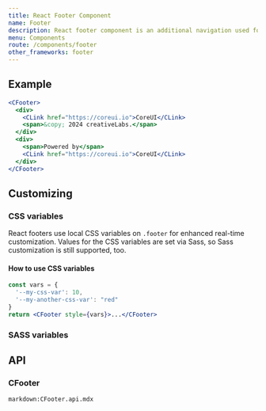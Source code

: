 ```yaml
---
title: React Footer Component
name: Footer
description: React footer component is an additional navigation used for displaying general information that a user might want to access from any page within your site. It is a place to display boilerplate text about the site, company info, copyrights, links to a contact form, sitemap, FAQ and other such resources.
menu: Components
route: /components/footer
other_frameworks: footer
---
```



## Example

```jsx preview demo
<CFooter>
  <div>
    <CLink href="https://coreui.io">CoreUI</CLink>
    <span>&copy; 2024 creativeLabs.</span>
  </div>
  <div>
    <span>Powered by</span>
    <CLink href="https://coreui.io">CoreUI</CLink>
  </div>
</CFooter>
```

## Customizing

### CSS variables

React footers use local CSS variables on `.footer` for enhanced real-time customization. Values for the CSS variables are set via Sass, so Sass customization is still supported, too.

<ScssDocs file="_footer.scss" capture="footer-css-vars"/>

#### How to use CSS variables

```jsx
const vars = { 
  '--my-css-var': 10,
  '--my-another-css-var': "red" 
}
return <CFooter style={vars}>...</CFooter>
```

### SASS variables

<ScssDocs file="_variables.scss" capture="footer-variables"/>

## API

### CFooter

`markdown:CFooter.api.mdx`

